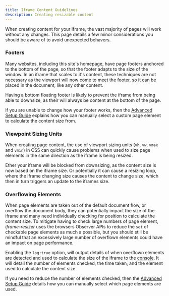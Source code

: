 ```yaml
---
title: Iframe Content Guidelines
description: Creating resizable content
---
```



When creating content for your iframe, the vast majority of pages will work without any
changes. This page details a few minor considerations you should be aware of to avoid
unexpected behavers.  

### Footers

Many websites, including this site's homepage, have page footers anchored to the bottom of 
the page, so that the footer adapts to the size of the window. In an iframe that scales to
it's content, these techniques are not necessary as the viewport will now come to meet the 
footer, so it can be placed in the document, like any other content.

Having a bottom floating footer is likely to prevent the iframe from being able to downsize,
as their will always be content at the bottom of the page.

If you are unable to change how your footer works, then the [Advanced Setup Guide](/setup/advanced)
explains how you can manually select a custom page element to calculate the content size from.

### Viewpoint Sizing Units

When creating page content, the use of viewport sizing units (`vh`, `vw`, `vmax` and `vmin`)
in CSS can quickly cause problems when used to size page elements in the same direction as 
the iframe is being resized. 

Ether your iframe will 
be blocked from downsizing, as the content size is now based on the iframe size. Or potentially 
it can cause a resizing loop, where the iframe changing size causes the content to change size,
which then in turn triggers an update to the iframes size.

### Overflowing Elements

When page elements are taken out of the default document flow, or overflow the document body,
they can potentially impact the size of the iframe and many need individually checking for
position to calculate the content size. To mitigate having to check large numbers of page
element, _iframe-resizer_ uses the browsers Observer APIs to reduce the `set` of checkable
page elements as much a possible, but you should still be mindful that an excessively large
number of overflown elements could have an impact on page performance.

Enabling the `log:true` option, will output details of when overflown elements are detected
and used to calculate the size of the iframe to the [console](https://developers.google.com/chrome-developer-tools/docs/console#opening_the_console). 
It will detail the number of elements checked, the time taken, and the element used to
calculate the content size.

If you need to reduce the number of elements checked, then the [Advanced Setup Guide](/setup/advanced)
details how you can manually select which page elements are used.


<FeedbackComponent />
